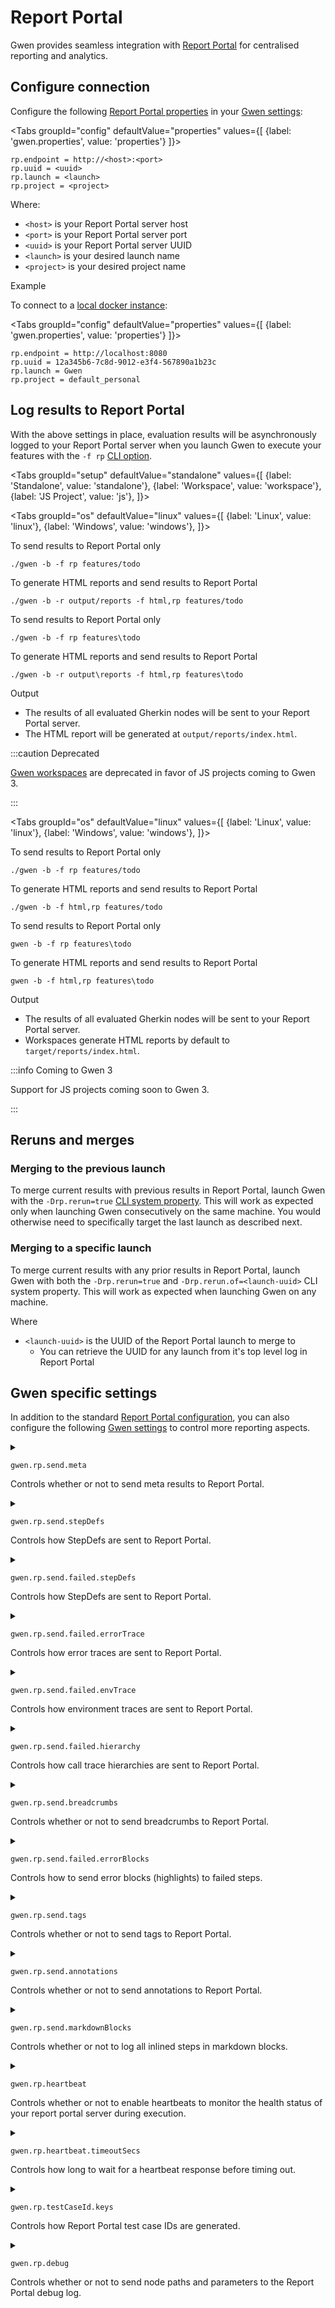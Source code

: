 

# Report Portal

Gwen provides seamless integration with [Report Portal](https://reportportal.io/) for centralised reporting and analytics.

## Configure connection

Configure the following [Report Portal properties](https://github.com/reportportal/client-java#jvm-based-clients-configuration) in your [Gwen settings](/docs/settings/overview):

<Tabs
  groupId="config"
  defaultValue="properties"
  values={[
    {label: 'gwen.properties', value: 'properties'}
  ]}>

  <TabItem value="properties">

  ```properties
  rp.endpoint = http://<host>:<port>
  rp.uuid = <uuid>
  rp.launch = <launch>
  rp.project = <project>
  ```

  </TabItem>

</Tabs>

Where:

- `<host>` is your Report Portal server host
- `<port>` is your Report Portal server port
- `<uuid>` is your Report Portal server UUID
- `<launch>` is your desired launch name
- `<project>` is your desired project name

Example 

To connect to a [local docker instance](https://reportportal.io/docs/Deploy-with-Docker):

<Tabs
  groupId="config"
  defaultValue="properties"
  values={[
    {label: 'gwen.properties', value: 'properties'}
  ]}>

  <TabItem value="properties">

  ```properties
  rp.endpoint = http://localhost:8080
  rp.uuid = 12a345b6-7c8d-9012-e3f4-567890a1b23c
  rp.launch = Gwen
  rp.project = default_personal
  ```

  </TabItem>

</Tabs>

## Log results to Report Portal

With the above settings in place, evaluation results will be asynchronously logged to your Report Portal server when you launch Gwen to execute your features with the `-f rp` [CLI option](/docs/cli/launcher).

<Tabs
  groupId="setup"
  defaultValue="standalone"
  values={[
    {label: 'Standalone', value: 'standalone'},
    {label: 'Workspace', value: 'workspace'},
    {label: 'JS Project', value: 'js'},
  ]}>

<TabItem value="standalone">

<Tabs
  groupId="os"
  defaultValue="linux"
  values={[
    {label: 'Linux', value: 'linux'},
    {label: 'Windows', value: 'windows'},
  ]}>

<TabItem value="linux">

To send results to Report Portal only

```shell
./gwen -b -f rp features/todo
```

To generate HTML reports and send results to Report Portal

```shell
./gwen -b -r output/reports -f html,rp features/todo
```

</TabItem>

<TabItem value="windows">

To send results to Report Portal only

```shell
./gwen -b -f rp features\todo
```

To generate HTML reports and send results to Report Portal

```shell
./gwen -b -r output\reports -f html,rp features\todo
```

</TabItem>

</Tabs>

<p>Output</p>

- The results of all evaluated Gherkin nodes will be sent to your Report Portal server.
- The HTML report will be generated at `output/reports/index.html`.

</TabItem>

<TabItem value="workspace">

:::caution Deprecated

[Gwen workspaces](https://gweninterpreter.wordpress.com/2017/12/18/gwen-workspaces/) are deprecated in favor of JS projects coming to Gwen 3.

:::

<Tabs
  groupId="os"
  defaultValue="linux"
  values={[
    {label: 'Linux', value: 'linux'},
    {label: 'Windows', value: 'windows'},
  ]}>

<TabItem value="linux">

To send results to Report Portal only

```shell
./gwen -b -f rp features/todo
```

To generate HTML reports and send results to Report Portal

```shell
./gwen -b -f html,rp features/todo
```

</TabItem>

<TabItem value="windows">

To send results to Report Portal only

```shell
gwen -b -f rp features\todo
```

To generate HTML reports and send results to Report Portal

```shell
gwen -b -f html,rp features\todo
```

</TabItem>

</Tabs>

<p>Output</p>

- The results of all evaluated Gherkin nodes will be sent to your Report Portal server.
- Workspaces generate HTML reports by default to `target/reports/index.html`.

</TabItem>

<TabItem value="js">

:::info Coming to Gwen 3

Support for JS projects coming soon to Gwen 3.

:::

</TabItem>

</Tabs>

## Reruns and merges

### Merging to the previous launch

To merge current results with previous results in Report Portal, launch Gwen with the `-Drp.rerun=true` [CLI system property](/docs/cli/launcher#system-properties-and-jvm-options). This will work as expected only when launching Gwen consecutively on the same machine. You would otherwise need to specifically target the last launch as described next.

### Merging to a specific launch

To merge current results with any prior results in Report Portal, launch Gwen with both the `-Drp.rerun=true` and `-Drp.rerun.of=<launch-uuid>` CLI system property. This will work as expected when launching Gwen on any machine.

Where

- `<launch-uuid>` is the UUID of the Report Portal launch to merge to
  - You can retrieve the UUID for any launch from it's top level log in Report Portal

## Gwen specific settings

In addition to the standard [Report Portal configuration](https://github.com/reportportal/client-java#jvm-based-clients-configuration), you can also configure the following [Gwen settings](/docs/settings/overview) to control more reporting aspects.

<details id="gwen-rp-send-meta">
  <summary class="setting">

  ```properties
  gwen.rp.send.meta
  ```
  <p>Controls whether or not to send meta results to Report Portal.</p>
  </summary>
  <p>Supported values</p>
  <ul>
    <li><code>true</code> to send meta results
      <img src={useBaseUrl('/img/reports/portal/gwen-rp-send-meta-true.png')} />
      <hr />
    </li>
    <li><code>false</code> to not send meta results
      <img src={useBaseUrl('/img/reports/portal/gwen-rp-send-meta-false.png')} /><br />
    </li>
  </ul>
  Default value: <code>false</code>
  <Tabs
  groupId="config"
  defaultValue="properties"
  values={[
    {label: 'gwen.properties', value: 'properties'}
  ]}>

  <TabItem value="properties">

  ```properties
    gwen.rp.send.meta = false
  ```

  </TabItem>

  </Tabs>

  <div class="grid-3">
    <div><Link to="#gwen-rp-send-meta">Link</Link></div>
    <div align="center"></div>
    <div align="right">Since <Link to="https://github.com/gwen-interpreter/gwen-web/releases/tag/v2.52.0">v2.52.0</Link></div>
  </div>
</details>

<details id="gwen-rp-send-stepDefs">
  <summary class="setting">

  ```properties
  gwen.rp.send.stepDefs
  ```
  <p>Controls how StepDefs are sent to Report Portal.</p>
  </summary>
  <p>Supported values</p>
  <ul>
    <li><code>inlined</code> to inline StepDefs as log messages
      <img src={useBaseUrl('/img/reports/portal/gwen-rp-send-stepDefs-inlined.png')} />
      <hr />
    </li>
    <li><code>nested</code> to nest StepDefs as report items
      <img src={useBaseUrl('/img/reports/portal/gwen-rp-send-stepDefs-nested.png')} />
      <hr />
    </li>
    <li><code>none</code> to not send StepDefs
      <img src={useBaseUrl('/img/reports/portal/gwen-rp-send-stepDefs-none.png')} />
    </li>
  </ul>
  Default value: <code>none</code>
  <Tabs
  groupId="config"
  defaultValue="properties"
  values={[
    {label: 'gwen.properties', value: 'properties'}
  ]}>

  <TabItem value="properties">

  ```properties
    gwen.rp.send.stepDefs = none
  ```

  </TabItem>

  </Tabs>

  <div class="grid-3">
    <div><Link to="#gwen-rp-send-stepDefs">Link</Link></div>
    <div align="center"></div>
    <div align="right">Since <Link to="https://github.com/gwen-interpreter/gwen-web/releases/tag/v2.52.0">v2.52.0</Link></div>
  </div>
</details>

<details id="gwen-rp-send-failed-stepDefs">
  <summary class="setting">

  ```properties
  gwen.rp.send.failed.stepDefs
  ```
  <p>Controls how StepDefs are sent to Report Portal.</p>
  </summary>
  <p>Only honoured when <Link to= "#gwen-rp-send-stepDefs"><code>gwen.rp.send.stepDefs</code></Link> = <code>none</code>.</p>
  <p>Supported values</p>
  <ul>
    <li><code>inlined</code> to inline failed StepDefs as log messages
      <img src={useBaseUrl('/img/reports/portal/gwen-rp-send-failed-stepDefs-inlined.png')} />
      <hr />
    </li>
    <li><code>nested</code> to nest failed StepDefs as report items
      <img src={useBaseUrl('/img/reports/portal/gwen-rp-send-stepDefs-failed-nested.png')} />
      <hr />
    </li>
    <li><code>none</code> to not send failed StepDefs
      <img src={useBaseUrl('/img/reports/portal/gwen-rp-send-stepDefs-failed-none.png')} />
    </li>
  </ul>
  Default value: <code>inlined</code>
  <Tabs
  groupId="config"
  defaultValue="properties"
  values={[
    {label: 'gwen.properties', value: 'properties'}
  ]}>

  <TabItem value="properties">

  ```properties
    gwen.rp.send.failed.stepDefs = inlined
  ```

  </TabItem>

  </Tabs>

  <div class="grid-3">
    <div><Link to="#gwen-rp-send-failed-stepDefs">Link</Link></div>
    <div align="center"></div>
    <div align="right">Since <Link to="https://github.com/gwen-interpreter/gwen-web/releases/tag/v2.52.0">v2.52.0</Link></div>
  </div>
</details>

<details id="gwen-rp-send-failed-errorTrace">
  <summary class="setting">

  ```properties
  gwen.rp.send.failed.errorTrace
  ```
  <p>Controls how error traces are sent to Report Portal.</p>
  </summary>
  <p>Supported values</p>
  <ul>
    <li><code>attached</code> to log error traces as attachments
      <img src={useBaseUrl('/img/reports/portal/gwen-rp-send-failed-errorTrace-attached.png')} />
      <hr />
    </li>
    <li><code>inlined</code> to inline error traces as log messages
      <img src={useBaseUrl('/img/reports/portal/gwen-rp-send-failed-errorTrace-inlined.png')} />
      <hr />
    </li>
    <li><code>none</code> to not send error traces
      <img src={useBaseUrl('/img/reports/portal/gwen-rp-send-failed-errorTrace-none.png')} />
    </li>
  </ul>
  Default value: <code>none</code>
  <Tabs
  groupId="config"
  defaultValue="properties"
  values={[
    {label: 'gwen.properties', value: 'properties'}
  ]}>

  <TabItem value="properties">

  ```properties
    gwen.rp.send.failed.errorTrace = none
  ```

  </TabItem>

  </Tabs>

  <div class="grid-3">
    <div><Link to="#gwen-rp-send-failed-errorTrace">Link</Link></div>
    <div align="center"></div>
    <div align="right">Since <Link to="https://github.com/gwen-interpreter/gwen-web/releases/tag/v2.52.0">v2.52.0</Link></div>
  </div>
</details>

<details id="gwen-rp-send-failed-envTrace">
  <summary class="setting">

  ```properties
  gwen.rp.send.failed.envTrace
  ```
  <p>Controls how environment traces are sent to Report Portal.</p>
  </summary>
  <p>Supported values</p>
  <ul>
    <li><code>attached</code> to log environment traces as attachments
      <img src={useBaseUrl('/img/reports/portal/gwen-rp-send-failed-envTrace-attached.png')} />
      <hr />
    </li>
    <li><code>inlined</code> to inline environment traces as log messages
      <img src={useBaseUrl('/img/reports/portal/gwen-rp-send-failed-envTrace-inlined.png')} />
      <hr />
    </li>
    <li><code>none</code> to not send environment traces
      <img src={useBaseUrl('/img/reports/portal/gwen-rp-send-failed-envTrace-none.png')} />
    </li>
  </ul>
  Default value: <code>none</code>
  <Tabs
  groupId="config"
  defaultValue="properties"
  values={[
    {label: 'gwen.properties', value: 'properties'}
  ]}>

  <TabItem value="properties">

  ```properties
    gwen.rp.send.failed.envTrace = none
  ```

  </TabItem>

  </Tabs>

  <div class="grid-3">
    <div><Link to="#gwen-rp-send-failed-envTrace">Link</Link></div>
    <div align="center"></div>
    <div align="right">Since <Link to="https://github.com/gwen-interpreter/gwen-web/releases/tag/v2.52.0">v2.52.0</Link></div>
  </div>
</details>

<details id="gwen-rp-send-failed-hierarchy">
  <summary class="setting">

  ```properties
  gwen.rp.send.failed.hierarchy
  ```
  <p>Controls how call trace hierarchies are sent to Report Portal.</p>
  </summary>
  <p>Supported values</p>
  <ul>
    <li><code>attached</code> to log call trace hierarchies as attachments
      <img src={useBaseUrl('/img/reports/portal/gwen-rp-send-failed-hierarchy-attached.png')} />
      <hr />
    </li>
    <li><code>inlined</code> to inline call trace hierarchies as log messages
      <img src={useBaseUrl('/img/reports/portal/gwen-rp-send-failed-hierarchy-inlined.png')} />
      <hr />
    </li>
    <li><code>none</code> to not send call trace hierarchies
      <img src={useBaseUrl('/img/reports/portal/gwen-rp-send-failed-hierarchy-none.png')} />
    </li>
  </ul>
  Default value: <code>inlined</code>
  <Tabs
  groupId="config"
  defaultValue="properties"
  values={[
    {label: 'gwen.properties', value: 'properties'}
  ]}>

  <TabItem value="properties">

  ```properties
    gwen.rp.send.failed.hierarchy = inlined
  ```

  </TabItem>

  </Tabs>

  <div class="grid-3">
    <div><Link to="#gwen-rp-send-failed-hierarchy">Link</Link></div>
    <div align="center"></div>
    <div align="right">Since <Link to="https://github.com/gwen-interpreter/gwen-web/releases/tag/v2.52.0">v2.52.0</Link></div>
  </div>
</details>

<details id="gwen-rp-send-breadcrumbs">
  <summary class="setting">

  ```properties
  gwen.rp.send.breadcrumbs
  ```
  <p>Controls whether or not to send breadcrumbs to Report Portal.</p>
  </summary>
  <p>Supported values</p>
  <ul>
    <li><code>true</code> to send breadcrumbs
      <img src={useBaseUrl('/img/reports/portal/gwen-rp-send-breadcrumbs-true.png')} />
      <hr />
    </li>
    <li><code>false</code> to not send breadcrumbs
      <img src={useBaseUrl('/img/reports/portal/gwen-rp-send-breadcrumbs-false.png')} />
    </li>
  </ul>
  Default value: <code>false</code>
  <Tabs
  groupId="config"
  defaultValue="properties"
  values={[
    {label: 'gwen.properties', value: 'properties'}
  ]}>

  <TabItem value="properties">

  ```properties
    gwen.rp.send.breadcrumbs = false
  ```

  </TabItem>

  </Tabs>

  <div class="grid-3">
    <div><Link to="#gwen-rp-send-breadcrumbs">Link</Link></div>
    <div align="center"></div>
    <div align="right">Since <Link to="https://github.com/gwen-interpreter/gwen-web/releases/tag/v2.52.0">v2.52.0</Link></div>
  </div>
</details>

<details id="gwen-rp-send-failed-errorBlocks">
  <summary class="setting">

  ```properties
  gwen.rp.send.failed.errorBlocks
  ```
  <p>Controls how to send error blocks (highlights) to failed steps.</p>
  </summary>
  <p>Supported values</p>
  <ul>
    <li><code>all</code> to send error blocks to all steps in a failed call trace
      <img src={useBaseUrl('/img/reports/portal/gwen-rp-send-failed-errorBlocks-all.png')} />
      <hr />
    </li>
    <li><code>leaf</code> to send error blocks to failed steps only (leaf nodes)
      <img src={useBaseUrl('/img/reports/portal/gwen-rp-send-failed-errorBlocks-leaf.png')} />
      <hr />
    </li>
    <li><code>none</code> to not send error blocks
      <img src={useBaseUrl('/img/reports/portal/gwen-rp-send-failed-errorBlocks-none.png')} />
      <hr />
    </li>
  </ul>
  Default value: <code>none</code>
  <Tabs
  groupId="config"
  defaultValue="properties"
  values={[
    {label: 'gwen.properties', value: 'properties'}
  ]}>

  <TabItem value="properties">

  ```properties
    gwen.rp.send.failed.errorBlocks = none
  ```

  </TabItem>

  </Tabs>

  <div class="grid-3">
    <div><Link to="#gwen-rp-send-failed-errorBlocks">Link</Link></div>
    <div align="center"></div>
    <div align="right">Since <Link to="https://github.com/gwen-interpreter/gwen-web/releases/tag/v2.52.0">v2.52.0</Link></div>
  </div>
</details>

<details id="gwen-rp-send-tags">
  <summary class="setting">

  ```properties
  gwen.rp.send.tags
  ```
  <p>Controls whether or not to send tags to Report Portal.</p>
  </summary>
  <p>Tags are arbitrary labels on a feature or scenario, e.g: @Todo, @Wip, @UAT</p>
  <p>Supported values</p>
  <ul>
    <li><code>true</code> to send tags
      <img src={useBaseUrl('/img/reports/portal/gwen-rp-send-tags-true.png')} />
      <hr />
    </li>
    <li><code>false</code> to not send tags
      <img src={useBaseUrl('/img/reports/portal/gwen-rp-send-tags-false.png')} />
    </li>
  </ul>
  Default value: <code>true</code>
  <Tabs
  groupId="config"
  defaultValue="properties"
  values={[
    {label: 'gwen.properties', value: 'properties'}
  ]}>

  <TabItem value="properties">

  ```properties
    gwen.rp.send.tags = true
  ```

  </TabItem>

  </Tabs>

  <div class="grid-3">
    <div><Link to="#gwen-rp-send-tags">Link</Link></div>
    <div align="center"></div>
    <div align="right">Since <Link to="https://github.com/gwen-interpreter/gwen-web/releases/tag/v2.52.0">v2.52.0</Link></div>
  </div>
</details>

<details id="gwen-rp-send-annotations">
  <summary class="setting">

  ```properties
  gwen.rp.send.annotations
  ```
  <p>Controls whether or not to send annotations to Report Portal.</p>
  </summary>
  <p>Similar to <Link to= "#gwen-rp-send-tags"><code>gwen.rp.send.tags</code></Link> but for annotations instead. Annotations are reserved Gwen tags that control runtime aspects, e.g: @Ignore, @Import("file.meta")</p>
  <p>Supported values</p>
  <ul>
    <li><code>true</code> to send annotations</li>
    <li><code>false</code> to not send annotations</li>
  </ul>
  Default value: <code>false</code>
  <Tabs
  groupId="config"
  defaultValue="properties"
  values={[
    {label: 'gwen.properties', value: 'properties'}
  ]}>

  <TabItem value="properties">

  ```properties
    gwen.rp.send.annotations = false
  ```

  </TabItem>

  </Tabs>

  <div class="grid-3">
    <div><Link to="#gwen-rp-send-annotations">Link</Link></div>
    <div align="center"></div>
    <div align="right">Since <Link to="https://github.com/gwen-interpreter/gwen-web/releases/tag/v2.52.0">v2.52.0</Link></div>
  </div>
</details>

<details id="gwen-rp-send-markdownBlocks">
  <summary class="setting">

  ```properties
  gwen.rp.send.markdownBlocks
  ```
  <p>Controls whether or not to log all inlined steps in markdown blocks.</p>
  </summary>
  <p>Supported values</p>
  <ul>
    <li><code>true</code> to log inlined steps in markdown blocks
      <img src={useBaseUrl('/img/reports/portal/gwen-rp-send-markdownBlocks-true.png')} />
      <hr />
    </li>
    <li><code>false</code> to not log inlined steps in markdown blocks</li>
  </ul>
  Default value: <code>true</code>
  <Tabs
  groupId="config"
  defaultValue="properties"
  values={[
    {label: 'gwen.properties', value: 'properties'}
  ]}>

  <TabItem value="properties">

  ```properties
    gwen.rp.send.markdownBlocks = true
  ```

  </TabItem>

  </Tabs>

  <div class="grid-3">
    <div><Link to="#gwen-rp-send-markdownBlocks">Link</Link></div>
    <div align="center"></div>
    <div align="right">Since <Link to="https://github.com/gwen-interpreter/gwen-web/releases/tag/v2.52.0">v2.52.0</Link></div>
  </div>
</details>

<details id="gwen-rp-heartbeat">
  <summary class="setting">

  ```properties
  gwen.rp.heartbeat
  ```
  <p>Controls whether or not to enable heartbeats to monitor the health status of your report portal server during execution.</p>
  </summary>
  <p>Supported values</p>
  <ul>
    <li><code>true</code> to enable heartbeats
      <ul>
        <li>Gwen will send a HTTP GET request to the Report Portal health endpoint before executing the first step in each Scenario and fail fast if a non 200 response or bad health status is returned.</li>
      </ul>
    </li>
    <li><code>false</code> to disable heartbeats</li>
  </ul>
  Default value: <code>true</code>
  <Tabs
  groupId="config"
  defaultValue="properties"
  values={[
    {label: 'gwen.properties', value: 'properties'}
  ]}>

  <TabItem value="properties">

  ```properties
    gwen.rp.heartbeat = true
  ```

  </TabItem>

  </Tabs>

  <div class="grid-3">
    <div><Link to="#gwen-rp-heartbeat">Link</Link></div>
    <div align="center"></div>
    <div align="right">Since <Link to="https://github.com/gwen-interpreter/gwen-web/releases/tag/v2.52.0">v2.52.0</Link></div>
  </div>
</details>

<details id="gwen-rp-heartbeat-timeoutSecs">
  <summary class="setting">

  ```properties
  gwen.rp.heartbeat.timeoutSecs
  ```
  <p>Controls how long to wait for a heartbeat response before timing out.</p>
  </summary>
  <p>Only honoured when <Link to= "#gwen-rp-heartbeat"><code>gwen.rp.heartbeat</code></Link> = <code>true</code></p>
  <p>Supported values</p>
  <ul>
    <li>A positive integer denoting the number of seconds to wait for a heartbeat response before timing out.
      <ul>
        <li>If the connection cannot be established within the set timeout period, then Gwen will fail fast and report a timeout error.</li>
      </ul>
    </li>
    <li><code>true</code> to disable heartbeats</li>
  </ul>
  Default value: <code>3</code>
  <Tabs
  groupId="config"
  defaultValue="properties"
  values={[
    {label: 'gwen.properties', value: 'properties'}
  ]}>

  <TabItem value="properties">

  ```properties
    gwen.rp.heartbeat.timeoutSecs = 3
  ```

  </TabItem>

  </Tabs>

  <div class="grid-3">
    <div><Link to="#gwen-rp-heartbeat-timeoutSecs">Link</Link></div>
    <div align="center"></div>
    <div align="right">Since <Link to="https://github.com/gwen-interpreter/gwen-web/releases/tag/v2.52.0">v2.52.0</Link></div>
  </div>
</details>

<details id="gwen-rp-testCaseId-keys">
  <summary class="setting">

  ```properties
  gwen.rp.testCaseId.keys
  ```
  <p>Controls how Report Portal test case IDs are generated.</p>
  </summary>
  <p>Supported values</p>
  <ul>
    <li><code>nodePath+params</code> to generate test case IDs based on the node path and parameters</li>
    <li><code>sourceRef+params</code> to generate test case IDs based on the source reference and parameters </li>
    <li><code>auto</code> to use the default automatic test case ID generation mechanism of the <Link to="https://github.com/reportportal/client-java">client-java</Link> RP library (codeRef + params)</li>
  </ul>
  Default value: <code>nodePath+params</code>
  <Tabs
  groupId="config"
  defaultValue="properties"
  values={[
    {label: 'gwen.properties', value: 'properties'}
  ]}>

  <TabItem value="properties">

  ```properties
    gwen.rp.testCaseId.keys = nodePath+params
  ```

  </TabItem>

  </Tabs>

  <div class="grid-3">
    <div><Link to="#gwen-rp-testCaseId-keys">Link</Link></div>
    <div align="center"></div>
    <div align="right">Since <Link to="https://github.com/gwen-interpreter/gwen-web/releases/tag/v2.52.0">v2.52.0</Link></div>
  </div>
</details>

<details id="gwen-rp-debug">
  <summary class="setting">

  ```properties
  gwen.rp.debug
  ```
  <p>Controls whether or not to send node paths and parameters to the Report Portal debug log.</p>
  </summary>
  <p>Supported values</p>
  <ul>
    <li><code>true</code> to log debug messages in Report Portal
      <img src={useBaseUrl('/img/reports/portal/gwen-rp-debug-true.png')} />
      <hr />
    </li>
    <li><code>false</code> to not log debug messages in Report Portal</li>
  </ul>
  Default value: <code>false</code>
  <Tabs
  groupId="config"
  defaultValue="properties"
  values={[
    {label: 'gwen.properties', value: 'properties'}
  ]}>

  <TabItem value="properties">

  ```properties
    gwen.rp.debug = false
  ```

  </TabItem>

  </Tabs>

  <div class="grid-3">
    <div><Link to="#gwen-rp-debug">Link</Link></div>
    <div align="center"></div>
    <div align="right">Since <Link to="https://github.com/gwen-interpreter/gwen-web/releases/tag/v2.52.0">v2.52.0</Link></div>
  </div>
</details>
